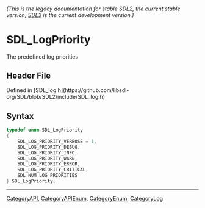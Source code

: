 ====== (This is the legacy documentation for stable SDL2, the current stable version; [https://wiki.libsdl.org/SDL3/ SDL3] is the current development version.) ======
= SDL_LogPriority =

The predefined log priorities

== Header File ==

Defined in [SDL_log.h](https://github.com/libsdl-org/SDL/blob/SDL2/include/SDL_log.h)

== Syntax ==

<syntaxhighlight lang='c'>
typedef enum SDL_LogPriority
{
    SDL_LOG_PRIORITY_VERBOSE = 1,
    SDL_LOG_PRIORITY_DEBUG,
    SDL_LOG_PRIORITY_INFO,
    SDL_LOG_PRIORITY_WARN,
    SDL_LOG_PRIORITY_ERROR,
    SDL_LOG_PRIORITY_CRITICAL,
    SDL_NUM_LOG_PRIORITIES
} SDL_LogPriority;</syntaxhighlight>

----
[[CategoryAPI]], [[CategoryAPIEnum]], [[CategoryEnum]], [[CategoryLog]]


